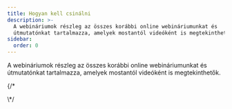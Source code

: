 ```yaml
---
title: Hogyan kell csinálni
description: >-
  A webináriumok részleg az összes korábbi online webináriumunkat és
  útmutatónkat tartalmazza, amelyek mostantól videóként is megtekinthetők.
sidebar:
  order: 0
---
```


A webináriumok részleg az összes korábbi online webináriumunkat és útmutatónkat tartalmazza, amelyek mostantól videóként is megtekinthetők.

<CloudinaryImage width="700" height="525" resize="scale" quality="best" alt="Hamarosan érkezik" src="academy/webinars" errorImage="noimage_opaque_nyrtl0.png" />


{/\*<LinkCard title="Fedezzen fel nagyszerű ajánlatokat" description="The guide gives you some tips on how to search for things to sell on Wink." href="/guides/discover-great-deals/" />


<LinkCard title="A FOGLALÁS MOST gomb" description="This guide steps hotels through how to do the simplest integration with Wink with a 'Book Now' button." href="/guides/the-book-now-button/" />


<LinkCard title="Betekintés a kezdőknek" description="This guides shows you how to use analytics effectively from the perspective of a supplier and an affiliate." href="/guides/insight-for-dummies/" />


<LinkCard title="Integráció a TripPay-jel" description="The guide gives you step-by-step instructions on how to do a full integration with TripPay as a travel company wishing to outsource the payment process." href="/guides/integrating-with-trip-pay/" />
\*/

